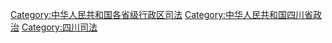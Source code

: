 [[Category:中华人民共和国各省级行政区司法|Category:中华人民共和国各省级行政区司法]]
[[Category:中华人民共和国四川省政治|Category:中华人民共和国四川省政治]]
[[Category:四川司法|Category:四川司法]]